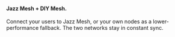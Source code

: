 #### Jazz Mesh + DIY Mesh.
<p className="no-prose text-base">
    Connect your users to Jazz Mesh, or your own nodes as a
    lower-performance fallback. The two networks stay in
    constant sync.
</p>